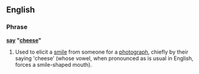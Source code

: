 ==English==
===Phrase===
'''[[say]] "[[cheese]]"'''
# {{idiom}} Used to elicit a [[smile]] from someone for a [[photograph]], chiefly by their saying 'cheese' (whose vowel, when pronounced as is usual in English, forces a smile-shaped mouth).